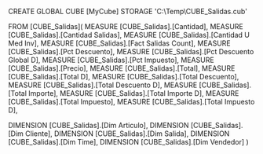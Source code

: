 CREATE GLOBAL CUBE [MyCube]
STORAGE 'C:\Temp\CUBE_Salidas.cub'

FROM [CUBE_Salidas](
MEASURE [CUBE_Salidas].[Cantidad],
MEASURE [CUBE_Salidas].[Cantidad Salidas],
MEASURE [CUBE_Salidas].[Cantidad U Med Inv],
MEASURE [CUBE_Salidas].[Fact Salidas Count],
MEASURE [CUBE_Salidas].[Pct Descuento],
MEASURE [CUBE_Salidas].[Pct Descuento Global D],
MEASURE [CUBE_Salidas].[Pct Impuesto],
MEASURE [CUBE_Salidas].[Precio],
MEASURE [CUBE_Salidas].[Total],
MEASURE [CUBE_Salidas].[Total D],
MEASURE [CUBE_Salidas].[Total Descuento],
MEASURE [CUBE_Salidas].[Total Descuento D],
MEASURE [CUBE_Salidas].[Total Importe],
MEASURE [CUBE_Salidas].[Total Importe D],
MEASURE [CUBE_Salidas].[Total Impuesto],
MEASURE [CUBE_Salidas].[Total Impuesto D],

DIMENSION [CUBE_Salidas].[Dim Articulo],
DIMENSION [CUBE_Salidas].[Dim Cliente],
DIMENSION [CUBE_Salidas].[Dim Salida],
DIMENSION [CUBE_Salidas].[Dim Time],
DIMENSION [CUBE_Salidas].[Dim Vendedor]
)